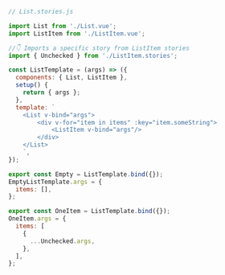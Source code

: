 ```js
// List.stories.js

import List from './List.vue';
import ListItem from './ListItem.vue';

//👇 Imports a specific story from ListItem stories
import { Unchecked } from './ListItem.stories';

const ListTemplate = (args) => ({
  components: { List, ListItem },
  setup() {
    return { args };
  },
  template: `
    <List v-bind="args">
        <div v-for="item in items" :key="item.someString">
            <ListItem v-bind="args"/>
        </div>
    </List>
    `,
});

export const Empty = ListTemplate.bind({});
EmptyListTemplate.args = {
  items: [],
};

export const OneItem = ListTemplate.bind({});
OneItem.args = {
  items: [
    {
      ...Unchecked.args,
    },
  ],
};
```